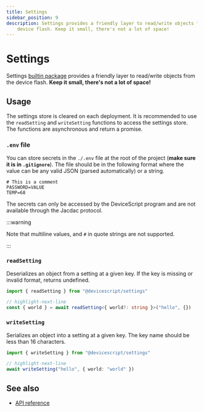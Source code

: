 ```yaml
---
title: Settings
sidebar_position: 9
description: Settings provides a friendly layer to read/write objects from the
    device flash. Keep it small, there's not a lot of space!
---
```


# Settings

Settings [builtin package](/developer/packages) provides a friendly layer to read/write objects from the device flash. **Keep it small, there's not a lot of space!**

## Usage

The settings store is cleared on each deployment. It is recommended to use the `readSetting` and `writeSetting` functions to access the settings store.
The functions are asynchronous and return a promise.

### `.env` file

You can store secrets in the `./.env` file at the root of the project (**make sure it is in `.gitignore`**).
The file should be in the following format where the value can be any valid JSON (parsed automatically) or a string.

```env
# This is a comment
PASSWORD=VALUE
TEMP=68
```

The secrets can only be accessed by the DeviceScript program and are not available through the Jacdac protocol.

:::warning

Note that multiline values, and `#` in quote strings are not supported.

:::

### `readSetting`

Deserializes an object from a setting at a given key. If the key is missing or invalid format, returns undefined.

```ts
import { readSetting } from "@devicescript/settings"

// highlight-next-line
const { world } = await readSetting<{ world?: string }>("hello", {})
```

### `writeSetting`

Serializes an object into a setting at a given key. The key name should be less than 16 characters.

```ts
import { writeSetting } from "@devicescript/settings"

// highlight-next-line
await writeSetting("hello", { world: "world" })
```

## See also

-   [API reference](/api/settings/)
